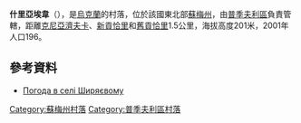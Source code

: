 {{coord|51|18|59|N|33|59|4|E|scale:100000|display=title}}

'''什里亞埃韋'''（{{lang-uk|Ширяєве}}），是[[烏克蘭|烏克蘭]]的村落，位於該國東北部[[蘇梅州|蘇梅州]]，由[[普季夫利區|普季夫利區]]負責管轄，距離[[克尼亞濟夫卡_(普季夫利區)|克尼亞濟夫卡]]、[[新貢恰里|新貢恰里]]和[[舊貢恰里|舊貢恰里]]1.5公里，海拔高度201米，2001年人口196。

==參考資料==
*[http://weather.in.ua/ua/symskaja/29016 Погода в селі Ширяєвому] {{Wayback|url=http://weather.in.ua/ua/symskaja/29016 |date=20111219220623 }}

{{DEFAULTSORT:Ширяєве}}
[[Category:蘇梅州村落|Category:蘇梅州村落]]
[[Category:普季夫利區村落|Category:普季夫利區村落]]


{{Sumy-geo-stub}}